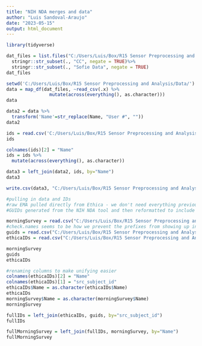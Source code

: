 ```yaml
---
title: "NIH NDA merges and data"
author: "Luis Sandoval-Araujo"
date: "2023-05-15"
output: html_document
---
```

```r
library(tidyverse)
```

```r
dat_files = list.files("C:/Users/Luis/Box/R15 Sensor Preprocessing and Analysis/Data/", recursive = T, pattern = "survey_responses_6758.csv") %>%
  stringr::str_subset(., "CC", negate = TRUE)%>%
  stringr::str_subset(., "Sofie Data", negate = TRUE)
dat_files
```



```r
setwd('C:/Users/Luis/Box/R15 Sensor Preprocessing and Analysis/Data/')
data = map_df(dat_files, ~read_csv(.x) %>% 
                mutate(across(everything(), as.character)))
data
```


```r
data2 = data %>%
  transform('Name'=str_replace(Name, "User #", ""))
data2
```

```r
ids = read.csv('C:/Users/Luis/Box/R15 Sensor Preprocessing and Analysis/Data/Ethica IDs.csv')
ids
```

```r
colnames(ids)[2] = "Name"
ids = ids %>% 
  mutate(across(everything(), as.character))
```

```r
data3 = left_join(data2, ids, by="Name")
data3
```
```r
write.csv(data3, "C:/Users/Luis/Box/R15 Sensor Preprocessing and Analysis/Ethica Morning Surveys.csv", row.names = FALSE)
```

```r
#pulling in data and IDs
#raw EMA pulled directly from Ethica - we don't need everything previously where we tried to merge things
#GUIDs generated from the NIH NDA tool and then reformatted to include participant IDs

morningSurvey = read.csv("C:/Users/Luis/Box/R15 Sensor Preprocessing and Analysis/NDA/responses/survey_responses_6758.csv", check.names = FALSE)
#check.names seems to be how we prevent the prefixes from showing up in the output dataframe, prevents the issue we had above 
guids = read.csv("C:/Users/Luis/Box/R15 Sensor Preprocessing and Analysis/NDA/GUID RESULTS.csv")
ethicaIDs = read.csv("C:/Users/Luis/Box/R15 Sensor Preprocessing and Analysis/Data/Ethica IDs.csv")
```

```r
morningSurvey
guids
ethicaIDs
```

```r
#renaming columns to make unifying easier
colnames(ethicaIDs)[2] = "Name"
colnames(ethicaIDs)[1] = "src_subject_id"
ethicaIDs$Name = as.character(ethicaIDs$Name)
ethicaIDs
morningSurvey$Name = as.character(morningSurvey$Name)
morningSurvey
```
```r
fullIDs = left_join(ethicaIDs, guids, by="src_subject_id")
fullIDs
```

```r
fullMorningSurvey = left_join(fullIDs, morningSurvey, by="Name")
fullMorningSurvey
```

